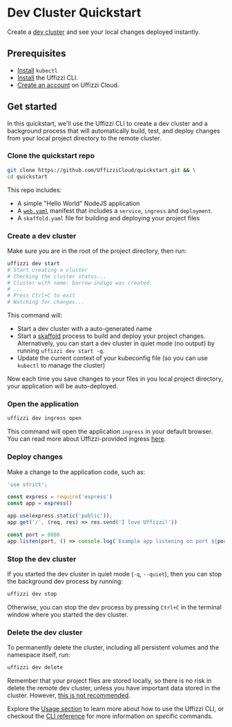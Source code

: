 
# Dev Cluster Quickstart

Create a [dev cluster](/core-concepts/ephemeral-environments/dev-clusters) and see your local changes deployed instantly.

## Prerequisites

- [Install](https://kubernetes.io/tasks/tools/) `kubectl`
- [Install](../install) the Uffizzi CLI.
- [Create an account](https://app.uffizzi.com) on Uffizzi Cloud.

## Get started

In this quickstart, we'll use the Uffizzi CLI to create a dev cluster and a background process that will automatically build, test, and deploy changes from your local project directory to the remote cluster.

<Steps>  

### Clone the quickstart repo

  ```bash copy
  git clone https://github.com/UffizziCloud/quickstart.git && \
  cd quickstart
  ```

  This repo includes: 
  - A simple "Hello World" NodeJS application
  - A [`web.yaml`](https://github.com/UffizziCloud/quickstart/blob/main/k8s/web.yaml) manifest that includes a `service`, `ingress` and `deployment`.
  - A `skaffold.yaml` file for building and deploying your project files

### Create a dev cluster

Make sure you are in the root of the project directory, then run:

  ```bash copy
  uffizzi dev start
  # Start creating a cluster
  # Checking the cluster status...
  # Cluster with name: barrow-indigo was created.
  # ...
  # Press Ctrl+C to exit
  # Watching for changes...
  ```

  This command will: 
  - Start a dev cluster with a auto-generated name
  - Start a [skaffold](https://skaffold.dev/) process to build and deploy your project changes.  Alternatively, you can start a dev cluster in quiet mode (no output) 
    by running `uffizzi dev start -q`.
  - Update the current context of your kubeconfig file (so you can use `kubectl` to manage the cluster)  

Now each time you save changes to your files in you local project directory, your application will be auto-deployed. 

### Open the application

  ```bash copy
  uffizzi dev ingress open
  ```

  This command will open the application `ingress` in your default browser. You can read more about Uffizzi-provided ingress [here](/ingress).

### Deploy changes

Make a change to the application code, such as:

```js {7} filename="src/index.js" copy
'use strict';

const express = require('express')
const app = express()

app.use(express.static('public'));
app.get('/', (req, res) => res.send('I love Uffizzi!'))

const port = 8080
app.listen(port, () => console.log(`Example app listening on port ${port}!`))
```

### Stop the dev cluster

If you started the dev cluster in quiet mode (`-q`, `--quiet`), then you can stop the background dev process by running:  

  ```bash copy
  uffizzi dev stop
  ```

  Otherwise, you can stop the dev process by pressing `Ctrl+C` in the terminal window where you started the dev cluster.

### Delete the dev cluster

To permanently delete the cluster, including all persistent volumes and the namespace itself, run:  

```bash copy
uffizzi dev delete
```

Remember that your project files are stored locally, so there is no risk in delete the remote dev cluster, unless you have 
important data stored in the cluster. However, [this is not recommended](/handbook/dos-and-donts). 

</Steps>

Explore the [Usage section](/usage) to learn more about how to use the Uffizzi CLI, or checkout the [CLI reference](/cli) for more information on specific commands.

